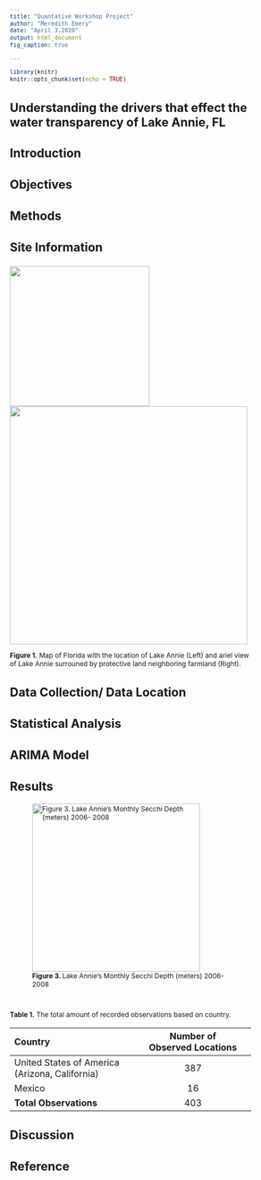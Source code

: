 ```yaml
---
title: "Quantative Workshop Project"
author: "Meredith Emery"
date: "April 3,2020"
output: html_document
fig_caption: true

---
```


<style type="text/css">
h1.title{font-size:18px}
.author{font-size:16px}
.date{font-size:16px}
/* Headers */h1,h2,h3,h4{font-size: 16pt}
body{/*Normal */ font-size:12px}
</style>

```r
library(knitr)
knitr::opts_chunk$set(echo = TRUE)

```
# Understanding the drivers that effect the water transparency of Lake Annie, FL

## Introduction

### Objectives

## Methods

### Site Information 


![](C:/Users/Mere/Desktop/FIU Courses/Spring 2020/Quantative Ecology_WS/Project/Paper/Images_Figures/Lake_Annie_Map_5.png){width=250px} ![](C:/Users/Mere/Desktop/FIU Courses/Spring 2020/Quantative Ecology_WS/Project/Paper/Images_Figures/Map_Lak_Annie_close up_2.jpg){width=425px}

**Figure 1.** Map of Florida with the location of Lake Annie (Left) and ariel view of Lake Annie surrouned by protective land neighboring farmland (Right).

### Data Collection/ Data Location










### Statistical Analysis

#### ARIMA Model


## Results

![**Figure 3. ** Lake Annie's Monthly Secchi Depth (meters) 2006- 2008](C:/Users/Mere/Desktop/FIU Courses/Spring 2020/Quantative Ecology_WS/Project/Paper/Images_Figures/Monthly_Secchi_2006_2018_Lake_Annie.png){width=400px; height=300px}


$~$

**Table 1.** The total amount of recorded observations based on country.


|Country|Number of Observed Locations|
|:---|:-----:|:---:|  
|United States of America (Arizona, California)|387|
|Mexico|16|
|**Total Observations**|403|






## Discussion 
 

## Reference
